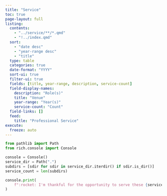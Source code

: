 ```yaml
---
title: "Service"
toc: true
page-layout: full
listing:
  contents:
    - "../service/**/*.qmd"
    - "!../index.qmd"
  sort:
    - "date desc"
    - "year-range desc"
    - "title"
  type: table
  categories: true
  date-format: "YYYY"
  sort-ui: true
  filter-ui: true
  fields: [title, year-range, description, service-count]
  field-display-names:
    description: "Role(s)"
    title: "Venue"
    year-range: "Year(s)"
    service-count: "Count"
  field-links: []
  feed:
    title: "Professional Service"
execute:
  freeze: auto
---
```


```python
from pathlib import Path
from rich.console import Console

console = Console()
service_dir = Path(".")
subdirs = [sdir for sdir in service_dir.iterdir() if sdir.is_dir()]
service_count = len(subdirs)

console.print(
    f":rocket: I'm thankful for the opportunity to serve these {service_count} venues!"
)
```
